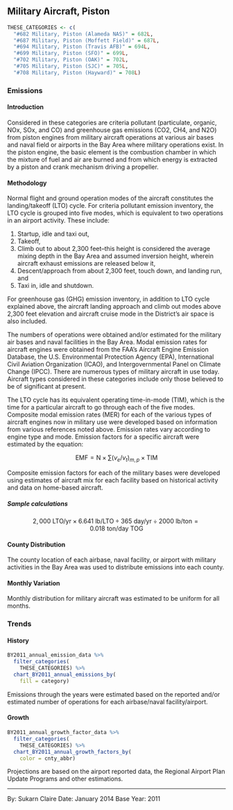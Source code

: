 ## Military Aircraft, Piston

```r
THESE_CATEGORIES <- c(
  "#682 Military, Piston (Alameda NAS)" = 682L,
  "#687 Military, Piston (Moffett Field)" = 687L,
  "#694 Military, Piston (Travis AFB)" = 694L,
  "#699 Military, Piston (SFO)" = 699L,
  "#702 Military, Piston (OAK)" = 702L,
  "#705 Military, Piston (SJC)" = 705L,
  "#708 Military, Piston (Hayward)" = 708L)
```

### Emissions 

#### Introduction {-}

Considered in these categories are criteria pollutant (particulate, organic, NOx, SOx, and CO) and greenhouse gas emissions (CO2, CH4, and N2O) from piston engines from military aircraft operations at various air bases and naval field or airports in the Bay Area where military operations exist. In the piston engine, the basic element is the combustion chamber in which the mixture of fuel and air are burned and from which energy is extracted by a piston and crank mechanism driving a propeller.

#### Methodology {-}

Normal flight and ground operation modes of the aircraft constitutes the landing/takeoff (LTO) cycle. For criteria pollutant emission inventory, the LTO cycle is grouped into five modes, which is equivalent to two operations in an airport activity. These include:

1. Startup, idle and taxi out,
2. Takeoff,
3. Climb out to about 2,300 feet--this height is considered the average mixing
depth in the Bay Area and assumed inversion height, wherein aircraft exhaust
emissions are released below it,
4. Descent/approach from about 2,300 feet, touch down, and landing run, and
5. Taxi in, idle and shutdown.

For greenhouse gas (GHG) emission inventory, in addition to LTO cycle explained above, the aircraft landing approach and climb out modes above 2,300 feet elevation and aircraft cruise mode in the District’s air space is also included.

The numbers of operations were obtained and/or estimated for the military air bases and naval facilities in the Bay Area. Modal emission rates for aircraft engines were obtained from the FAA’s Aircraft Engine Emission Database, the U.S. Environmental Protection Agency (EPA), International Civil Aviation Organization (ICAO), and Intergovernmental Panel on Climate Change (IPCC). There are numerous types of military aircraft in use today. Aircraft types considered in these categories include only those believed to be of significant at present.

The LTO cycle has its equivalent operating time-in-mode (TIM), which is the time for a particular aircraft to go through each of the five modes. Composite modal emission rates (MER) for each of the various types of aircraft engines now in military use were developed based on information from various references noted above. Emission rates vary according to engine type and mode. Emission factors for a specific aircraft were estimated by the equation:

$$
\text{EMF} = \text{N} \times \sum{\left( v_e / v_t \right)_{m,p}} \times \text{TIM}
$$

Composite emission factors for each of the military bases were developed using estimates of aircraft mix for each facility based on historical activity and data on home-based aircraft.

##### Sample calculations {-} 

$$
2,000\ \text{LTO/yr} \times 6.641\ \text{lb/LTO} \div 365\ \text{day/yr} \div \text{2000 lb/ton} = 0.018\ \text{ton/day}\ \text{TOG}
$$

#### County Distribution {-}

The county location of each airbase, naval facility, or airport with military activities in the Bay Area was used to distribute emissions into each county.

#### Monthly Variation {-}

Monthly distribution for military aircraft was estimated to be uniform for all months.

### Trends

#### History {-}

```r
BY2011_annual_emission_data %>%
  filter_categories(
    THESE_CATEGORIES) %>%
  chart_BY2011_annual_emissions_by(
    fill = category)
```

Emissions through the years were estimated based on the reported and/or estimated number of operations for each airbase/naval facility/airport.

#### Growth {-}

```r
BY2011_annual_growth_factor_data %>%
  filter_categories(
    THESE_CATEGORIES) %>%
  chart_BY2011_annual_growth_factors_by(
    color = cnty_abbr) 
```

Projections are based on the airport reported data, the Regional Airport Plan Update Programs and other estimations.

***

By: Sukarn Claire 
Date: January 2014 
Base Year: 2011

